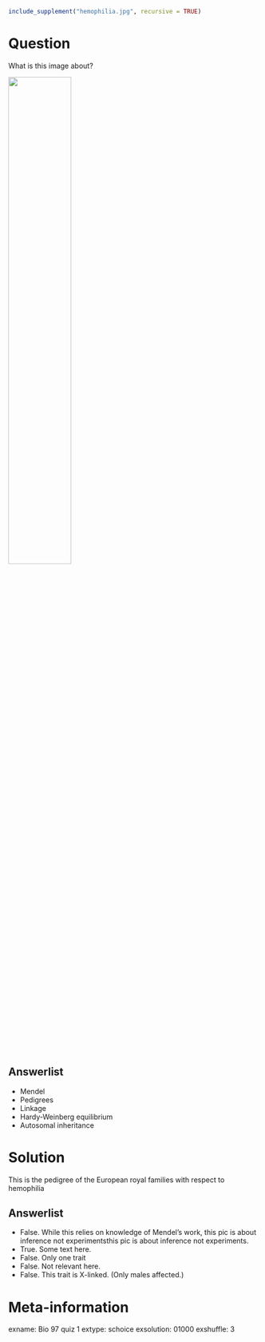 ```r
include_supplement("hemophilia.jpg", recursive = TRUE)
```

Question
========
What is this image about?

![](hemophilia.jpg){ width=50% }

Answerlist
----------
* Mendel
* Pedigrees
* Linkage
* Hardy-Weinberg equilibrium
* Autosomal inheritance

Solution
========
This is the pedigree of the European royal families with respect to hemophilia

Answerlist
----------
* False. While this relies on knowledge of Mendel's work, this pic is about inference not experimentsthis pic is about inference not experiments.
* True. Some text here.
* False. Only one trait
* False. Not relevant here.
* False. This trait is X-linked. (Only males affected.)

Meta-information
================
exname: Bio 97 quiz 1
extype: schoice
exsolution: 01000
exshuffle: 3
